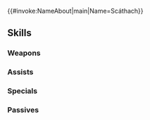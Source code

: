 {{#invoke:NameAbout|main|Name=Scáthach}}{{HeroPage Tabs}}
{{Hero Infobox
|Name=Scáthach
|Title=Astra's Wake
|WeaponType=Red Sword
|MoveType=Infantry
|Origin=Fire Emblem: Genealogy of the Holy War
|Gender=Male
|actorEN=Evan Lewis
|actorJP=ランズベリー・アーサー
|artist=灸場メロ
|randomStartTime=2022-05-18T07:00:00Z
|additionDate=April 18, 2022
|releaseDate=April 18, 2022
|poolDate=May 10, 2022
|poolRarities=3,4
|cv1=3
|cv2=5100400
|TagID=スカサハ
|InternalID=796
|Properties=
|description=Wielder of Astra, a secret technique passed on to him from his mother, Ayra. He is the twin of Larcei and cousin to Shannan. Appears in Fire Emblem: Genealogy of the Holy War.
}}
{{Stats Page
|Lv1HP=19|Lv1ATK=12|Lv1SPD=8|Lv1DEF=10|Lv1RES=5
|GRHP=55|GRATK=70|GRSPD=50|GRDEF=75|GRRES=45
}}
==Skills==
===Weapons===
{{Weapons Table
|weapon1=Iron Sword
|weapon1Default=1
|weapon1Unlock=1
|weapon2=Steel Sword
|weapon2Default=2
|weapon2Unlock=2
|weapon3=Spirited Sword
|weapon3Default=4
|weapon3Unlock=3
|weapon4=Spirited Sword+
|weapon4Default=5
|weapon4Unlock=5
}}
===Assists===
{{Assists Table}}
===Specials===
{{Specials Table
|special1=Night Sky
|special1Default=4
|special1Unlock=3
|special2=Astra
|special2Unlock=4
}}
===Passives===
{{Passives Table
|passiveA1=Atk/Def Ideal 1
|passiveA2=Atk/Def Ideal 2
|passiveA3=Atk/Def Ideal 3
|passiveA1Unlock=3
|passiveA2Unlock=4
|passiveA3Unlock=5
|passiveC1=Odd Def Wave 1
|passiveC2=Odd Def Wave 2
|passiveC3=Odd Def Wave 3
|passiveC1Unlock=1
|passiveC2Unlock=2
|passiveC3Unlock=4
}}
{{Heroes Navbox}}